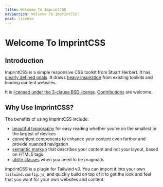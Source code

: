 ```yaml
---
title: Welcome To ImprintCSS
navSection: Welcome To ImprintCSS!
next: license
---
```


# Welcome To ImprintCSS

## Introduction

ImprintCSS is a simple responsive CSS toolkit from Stuart Herbert. It has [clearly defined goals](goals). It draws [heavy inspiration](inspirations) from existing toolkits and leading content websites.

It is [licensed under the 3-clause BSD license](license). [Contributions](contributing) are welcome.

## Why Use ImprintCSS?

The benefits of using ImprintCSS include:

* [beautiful typography](typography) for easy reading whether you're on the smallest or the largest of devices
* [convenient components](components) to enhance your content even further and provide nuanced navigation
* [semantic markup](structure) that describes your content and not your layout, based on HTML5 tags
* [utility classes](utilities) when you need to be pragmatic

ImprintCSS is a plugin for Tailwind v3. You can import it into your own `tailwind.config.js`, and quickly build on top of it to get the look and feel that you want for your own websites and content.
